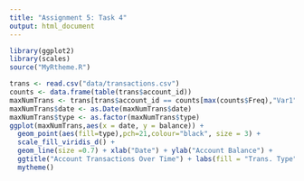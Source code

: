 ```yaml
---
title: "Assignment 5: Task 4"
output: html_document
---
```


```r
library(ggplot2)
library(scales)
source("MyRtheme.R")
```

```r
trans <- read.csv("data/transactions.csv")
counts <- data.frame(table(trans$account_id))
maxNumTrans <- trans[trans$account_id == counts[max(counts$Freq),"Var1"],]
maxNumTrans$date <- as.Date(maxNumTrans$date)
maxNumTrans$type <- as.factor(maxNumTrans$type)
ggplot(maxNumTrans,aes(x = date, y = balance)) + 
  geom_point(aes(fill=type),pch=21,colour="black", size = 3) +
  scale_fill_viridis_d() +
  geom_line(size =0.7) + xlab("Date") + ylab("Account Balance") +
  ggtitle("Account Transactions Over Time") + labs(fill = "Trans. Type") +
  mytheme()
```
